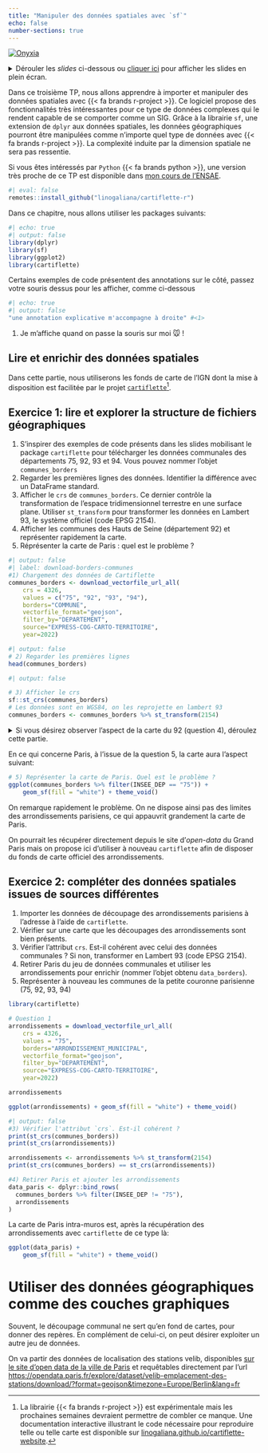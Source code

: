 ```yaml
---
title: "Manipuler des données spatiales avec `sf`"
echo: false
number-sections: true
---
```


::: {.badge}
<a href="https://datalab.sspcloud.fr/launcher/ide/rstudio?autoLaunch=true&init.personalInit=«https%3A%2F%2Fraw.githubusercontent.com%2Flinogaliana%2Fr-geographie%2Fmain%2Fsspcloud%2Finit.sh»&networking.user.enabled=true&onyxia.friendlyName=«rstudio-cours-ENS»" target="_blank" rel="noopener"><img src="https://img.shields.io/badge/Tester%20via%20SSP%20cloud%20-%20SSPCloud?logo=R&labelColor=black&color=%231965b8" alt="Onyxia"></a><br>
:::

<details>
<summary>
Dérouler les _slides_ ci-dessous ou [cliquer ici](/slides/wrangling.qmd)
pour afficher les slides en plein écran.
</summary>


``` .yaml
```

</details>


Dans ce troisième TP,
nous allons apprendre à importer et
manipuler des données spatiales avec
{{< fa brands r-project >}}. Ce logiciel propose
des fonctionnalités très intéressantes pour ce type de
données complexes qui le rendent capable de se comporter
comme un SIG. Grâce à la librairie `sf`, une extension
de `dplyr` aux données spatiales, les
données géographiques pourront être manipulées
comme n'importe quel type de données avec {{< fa brands r-project >}}.
La complexité induite par la dimension spatiale ne sera pas ressentie. 

Si vous êtes intéressés par `Python` {{< fa brands python >}},
une version très proche de ce TP est disponible dans [mon cours de l'ENSAE](https://pythonds.linogaliana.fr/content/manipulation/03_geopandas_TP.html).


```r
#| eval: false
remotes::install_github("linogaliana/cartiflette-r")
```

Dans ce chapitre, nous allons utiliser les packages
suivants:


```r
#| echo: true
#| output: false
library(dplyr)
library(sf)
library(ggplot2)
library(cartiflette)
```


::: {.callout-note}

Certains exemples de code présentent des annotations sur le côté,
passez votre souris dessus pour les afficher, comme ci-dessous

```r
#| echo: true
#| output: false
"une annotation explicative m'accompagne à droite" #<1>
```
1. Je m'affiche quand on passe la souris sur moi 🐭 !

:::


## Lire et enrichir des données spatiales

Dans cette partie,
nous utiliserons
les fonds de carte de l'IGN dont
la mise à disposition est facilitée
par le projet [`cartiflette`](https://github.com/InseeFrLab/cartiflette.git)[^cartiflette-r].

[^cartiflette-r]:
  La librairie {{< fa brands r-project >}} est expérimentale mais 
  les prochaines semaines devraient permettre de combler ce manque. 
  Une documentation interactive illustrant le code nécessaire pour reproduire
  telle ou telle carte est disponible sur [linogaliana.github.io/cartiflette-website](https://linogaliana.github.io/cartiflette-website/index.html).


::: {.callout-tip}
## Exercice 1: lire et explorer la structure de fichiers géographiques

1. S'inspirer des exemples de code présents dans les slides mobilisant
le package `cartiflette`
pour télécharger les données communales des départements 75, 92, 93 et 94.
Vous pouvez nommer l'objet `communes_borders`
2. Regarder les premières lignes des données. Identifier la différence avec
un DataFrame standard. 
3. Afficher le `crs` de `communes_borders`. Ce dernier contrôle la
transformation de l'espace tridimensionnel terrestre en une surface plane.
Utiliser `st_transform` pour transformer les données en Lambert 93, le 
système officiel (code EPSG 2154). 
4. Afficher les communes des Hauts de Seine (département 92) et représenter rapidement la carte.
5. Réprésenter la carte de Paris : quel est le problème ?
:::

```r
#| output: false
#| label: download-borders-communes
#1) Chargement des données de Cartiflette
communes_borders <- download_vectorfile_url_all(
    crs = 4326,
    values = c("75", "92", "93", "94"),
    borders="COMMUNE",
    vectorfile_format="geojson",
    filter_by="DEPARTEMENT",
    source="EXPRESS-COG-CARTO-TERRITOIRE",
    year=2022)
```

```r
#| output: false
# 2) Regarder les premières lignes
head(communes_borders)
```

```r
#| output: false

# 3) Afficher le crs
sf::st_crs(communes_borders)
# Les données sont en WGS84, on les reprojette en lambert 93
communes_borders <- communes_borders %>% st_transform(2154)
```


<details>

<summary>
Si vous désirez observer l'aspect de la
carte du 92 (question 4), déroulez cette partie.
</summary>

```r
#| label: plot-92
#| output: false

# 4) afficher les communes du département 92
hds <- communes_borders %>% filter(INSEE_DEP == "92")
map_92 <- ggplot(hds) +
    geom_sf(fill = "white") + theme_void()
```

```r
map_92
```

</details>

En ce qui concerne Paris, à l'issue de la question 5, la carte
aura l'aspect suivant:

```r
# 5) Représenter la carte de Paris. Quel est le problème ?
ggplot(communes_borders %>% filter(INSEE_DEP == "75")) +
    geom_sf(fill = "white") + theme_void()
```



On remarque rapidement le problème. 
On ne dispose ainsi pas des limites des arrondissements parisiens, ce
qui appauvrit grandement la carte de Paris. 

On pourrait les récupérer directement 
depuis le site d'_open-data_ du Grand Paris 
mais on propose ici d'utiliser à nouveau
`cartiflette` afin de disposer du fonds de carte officiel
des arrondissements.




::: {.callout-tip}
## Exercice 2: compléter des données spatiales issues de sources différentes

1. Importer les données de découpage des arrondissements parisiens à l'adresse à l'aide de `cartiflette`.
2. Vérifier sur une carte que les découpages des arrondissements sont bien présents.
3. Vérifier l'attribut `crs`. Est-il cohérent avec celui des données communales ?
Si non, transformer en Lambert 93 (code EPSG 2154).
4. Retirer Paris du jeu de données communales et utiliser les arrondissements
pour enrichir (nommer l'objet obtenu `data_borders`). 
5. Représenter à nouveau les communes de la petite couronne parisienne (75, 92, 93, 94)

:::


```r
library(cartiflette)

# Question 1
arrondissements = download_vectorfile_url_all(
    crs = 4326,
    values = "75",
    borders="ARRONDISSEMENT_MUNICIPAL",
    vectorfile_format="geojson",
    filter_by="DEPARTEMENT",
    source="EXPRESS-COG-CARTO-TERRITOIRE",
    year=2022)

arrondissements
```



```r
ggplot(arrondissements) + geom_sf(fill = "white") + theme_void()
```

```r
#| output: false
#3) Vérifier l'attribut `crs`. Est-il cohérent ?
print(st_crs(communes_borders))
print(st_crs(arrondissements))

arrondissements <- arrondissements %>% st_transform(2154)
print(st_crs(communes_borders) == st_crs(arrondissements))
```


```r
#4) Retirer Paris et ajouter les arrondissements
data_paris <- dplyr::bind_rows(
  communes_borders %>% filter(INSEE_DEP != "75"),
  arrondissements
)
```

La carte de Paris intra-muros est, après la
récupération des arrondissements avec
`cartiflette` de ce type là:

```r
ggplot(data_paris) +
    geom_sf(fill = "white") + theme_void()
```


# Utiliser des données géographiques comme des couches graphiques


Souvent, le découpage communal ne sert qu'en fond de cartes, pour donner des
repères. En complément de celui-ci, on peut désirer exploiter
un autre jeu de données.

On va partir des données de localisation des
stations velib, 
disponibles [sur le site d'open data de la ville de Paris](https://opendata.paris.fr/explore/dataset/velib-emplacement-des-stations/table/) et 
requêtables directement par l'url
<https://opendata.paris.fr/explore/dataset/velib-emplacement-des-stations/download/?format=geojson&timezone=Europe/Berlin&lang=fr>

